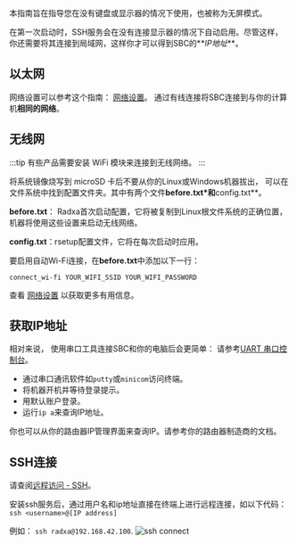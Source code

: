 本指南旨在指导您在没有键盘或显示器的情况下使用，也被称为无屏模式。

在第一次启动时，SSH服务会在没有连接显示器的情况下自动启用。尽管这样，你还需要将其连接到局域网，这样你才可以得到SBC的**_IP地址_**。

## 以太网

网络设置可以参考这个指南： [网络设置](network)。
通过有线连接将SBC连接到与你的计算机**相同的网络**。

## 无线网

:::tip
有些产品需要安装 WiFi 模块来连接到无线网络。
:::

将系统镜像烧写到 microSD 卡后不要从你的Linux或Windows机器拔出， 可以在文件系统中找到配置文件夹。其中有两个文件**before.txt\*和**config.txt\*\*。

**before.txt**： Radxa首次启动配置，它将被复制到Linux根文件系统的正确位置，机器将使用这些设置来启动无线网络。

**config.txt**：rsetup配置文件，它将在每次启动时应用。

要启用自动Wi-Fi连接，在**before.txt**中添加以下一行：

```
connect_wi-fi YOUR_WIFI_SSID YOUR_WIFI_PASSWORD
```

查看 [网络设置](network) 以获取更多有用信息。

## 获取IP地址

相对来说， 使用串口工具连接SBC和你的电脑后会更简单：
请参考[UART 串口控制台](../low-level-dev/serial)。

- 通过串口通讯软件如`putty`或`minicom`访问终端。
- 将机器开机并等待登录提示。
- 用默认账户登录。
- 运行`ip a`来查询IP地址。

你也可以从你的路由器IP管理界面来查询IP。请参考你的路由器制造商的文档。

## SSH连接

请查阅[远程访问 - SSH](remote-access#ssh)。

安装ssh服务后，通过用户名和ip地址直接在终端上进行远程连接，如以下代码：
`ssh <username>@[IP address]`

例如： `ssh radxa@192.168.42.100`.
![ssh connect](/img/configuration/ssh-connect.webp)

